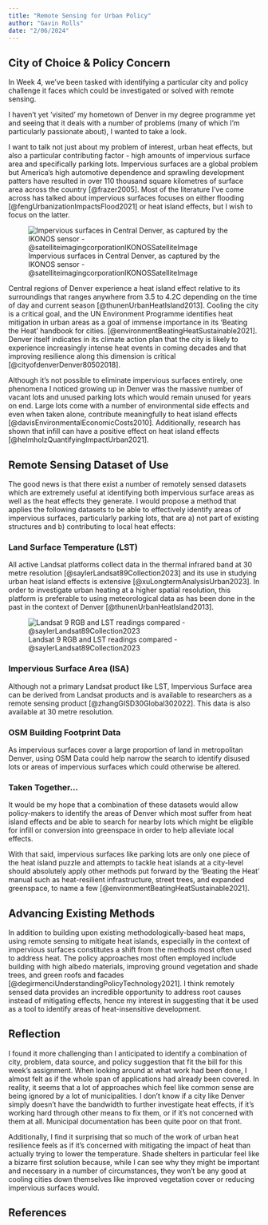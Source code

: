 ```yaml
---
title: "Remote Sensing for Urban Policy"
author: "Gavin Rolls"
date: "2/06/2024"
---
```


## City of Choice & Policy Concern

In Week 4, we've been tasked with identifying a particular city and policy challenge it faces which could be investigated or solved with remote sensing.

I haven't yet 'visited' my hometown of Denver in my degree programme yet and seeing that it deals with a number of problems (many of which I'm particularly passionate about), I wanted to take a look.

I want to talk not just about my problem of interest, urban heat effects, but also a particular contributing factor - high amounts of impervious surface area and specifically parking lots. Impervious surfaces are a global problem but America's high automotive dependence and sprawling development patters have resulted in over 110 thousand square kilometres of surface area across the country [@frazer2005]. Most of the literature I've come across has talked about impervious surfaces focuses on either flooding [@fengUrbanizationImpactsFlood2021] or heat island effects, but I wish to focus on the latter.

![Impervious surfaces in Central Denver, as captured by the IKONOS sensor - @satelliteimagingcorporationIKONOSSatelliteImage](img/DenverTarmac.jpg)

Central regions of Denver experience a heat island effect relative to its surroundings that ranges anywhere from 3.5 to 4.2C depending on the time of day and current season [@thunenUrbanHeatIsland2013]. Cooling the city is a critical goal, and the UN Environment Programme identifies heat mitigation in urban areas as a goal of immense importance in its 'Beating the Heat' handbook for cities. [@environmentBeatingHeatSustainable2021]. Denver itself indicates in its climate action plan that the city is likely to experience increasingly intense heat events in coming decades and that improving resilience along this dimension is critical [@cityofdenverDenver80502018].

Although it's not possible to eliminate impervious surfaces entirely, one phenomena I noticed growing up in Denver was the massive number of vacant lots and unused parking lots which would remain unused for years on end. Large lots come with a number of environmental side effects and even when taken alone, contribute meaningfully to heat island effects [@davisEnvironmentalEconomicCosts2010]. Additionally, research has shown that infill can have a positive effect on heat island effects [@helmholzQuantifyingImpactUrban2021].

## Remote Sensing Dataset of Use

The good news is that there exist a number of remotely sensed datasets which are extremely useful at identifying both impervious surface areas as well as the heat effects they generate. I would propose a method that applies the following datasets to be able to effectively identify areas of impervious surfaces, particularly parking lots, that are a) not part of existing structures and b) contributing to local heat effects:

### Land Surface Temperature (LST)

All active Landsat platforms collect data in the thermal infrared band at 30 metre resolution [@saylerLandsat89Collection2023] and its use in studying urban heat island effects is extensive [@xuLongtermAnalysisUrban2023]. In order to investigate urban heating at a higher spatial resolution, this platform is preferable to using meteorological data as has been done in the past in the context of Denver [@thunenUrbanHeatIsland2013].

![Landsat 9 RGB and LST readings compared - @saylerLandsat89Collection2023](img/LandsatLST.png)

### Impervious Surface Area (ISA)

Although not a primary Landsat product like LST, Impervious Surface area can be derived from Landsat products and is available to researchers as a remote sensing product [@zhangGISD30Global302022]. This data is also available at 30 metre resolution.

### OSM Building Footprint Data

As impervious surfaces cover a large proportion of land in metropolitan Denver, using OSM Data could help narrow the search to identify disused lots or areas of impervious surfaces which could otherwise be altered.

### Taken Together...

It would be my hope that a combination of these datasets would allow policy-makers to identify the areas of Denver which most suffer from heat island effects and be able to search for nearby lots which might be eligible for infill or conversion into greenspace in order to help alleviate local effects.

With that said, impervious surfaces like parking lots are only one piece of the heat island puzzle and attempts to tackle heat islands at a city-level should absolutely apply other methods put forward by the 'Beating the Heat' manual such as heat-resilient infrastructure, street trees, and expanded greenspace, to name a few [@environmentBeatingHeatSustainable2021].

## Advancing Existing Methods

In addition to building upon existing methodologically-based heat maps, using remote sensing to mitigate heat islands, especially in the context of impervious surfaces constitutes a shift from the methods most often used to address heat. The policy approaches most often employed include building with high albedo materials, improving ground vegetation and shade trees, and green roofs and facades [@degirmenciUnderstandingPolicyTechnology2021]. I think remotely sensed data provides an incredible opportunity to address root causes instead of mitigating effects, hence my interest in suggesting that it be used as a tool to identify areas of heat-insensitive development.

## Reflection

I found it more challenging than I anticipated to identify a combination of city, problem, data source, and policy suggestion that fit the bill for this week's assignment. When looking around at what work had been done, I almost felt as if the whole span of applications had already been covered. In reality, it seems that a lot of approaches which feel like common sense are being ignored by a lot of municipalities. I don't know if a city like Denver simply doesn't have the bandwidth to further investigate heat effects, if it's working hard through other means to fix them, or if it's not concerned with them at all. Municipal documentation has been quite poor on that front.

Additionally, I find it surprising that so much of the work of urban heat resilience feels as if it's concerned with mitigating the impact of heat than actually trying to lower the temperature. Shade shelters in particular feel like a bizarre first solution because, while I can see why they might be important and necessary in a number of circumstances, they won't be any good at cooling cities down themselves like improved vegetation cover or reducing impervious surfaces would.

## References

